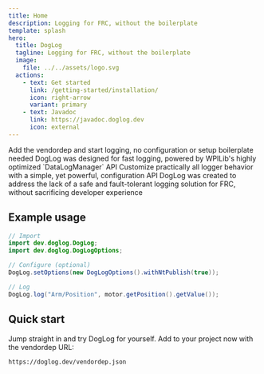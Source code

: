 ```yaml
---
title: Home
description: Logging for FRC, without the boilerplate
template: splash
hero:
  title: DogLog
  tagline: Logging for FRC, without the boilerplate
  image:
    file: ../../assets/logo.svg
  actions:
    - text: Get started
      link: /getting-started/installation/
      icon: right-arrow
      variant: primary
    - text: Javadoc
      link: https://javadoc.doglog.dev
      icon: external
---
```



<CardGrid stagger>
	<Card title="Get started in seconds" icon="puzzle">
		Add the vendordep and start logging, no configuration or setup boilerplate needed
	</Card>
	<Card title="Performance where it counts" icon="rocket">
		DogLog was designed for fast logging, powered by WPILib's highly optimized `DataLogManager` API
	</Card>
	<Card title="Configurable to the core" icon="setting">
		Customize practically all logger behavior with a simple, yet powerful, configuration API
	</Card>
	<Card title="Log with confidence" icon="approve-check-circle">
		DogLog was created to address the lack of a safe and fault-tolerant logging solution for FRC, without sacrificing
		developer experience
	</Card>
</CardGrid>

## Example usage

```java
// Import
import dev.doglog.DogLog;
import dev.doglog.DogLogOptions;

// Configure (optional)
DogLog.setOptions(new DogLogOptions().withNtPublish(true));

// Log
DogLog.log("Arm/Position", motor.getPosition().getValue());
```

## Quick start

Jump straight in and try DogLog for yourself.
Add to your project now with the vendordep URL:

```text
https://doglog.dev/vendordep.json
```
